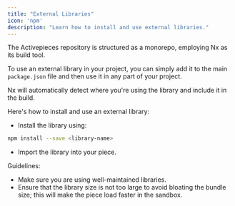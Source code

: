 ```yaml
---
title: "External Libraries"
icon: 'npm'
description: "Learn how to install and use external libraries."
---
```


The Activepieces repository is structured as a monorepo, employing Nx as its build tool.

To use an external library in your project, you can simply add it to the main `package.json` file and then use it in any part of your project.

Nx will automatically detect where you're using the library and include it in the build.

Here's how to install and use an external library:

- Install the library using:

```bash
npm install --save <library-name>
```

- Import the library into your piece.

Guidelines:
- Make sure you are using well-maintained libraries.
- Ensure that the library size is not too large to avoid bloating the bundle size; this will make the piece load faster in the sandbox.